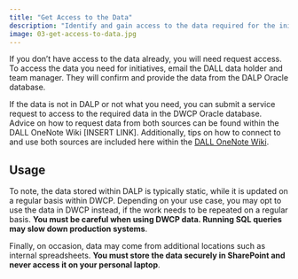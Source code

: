 ```yaml
---
title: "Get Access to the Data"
description: "Identify and gain access to the data required for the initiatve."
image: 03-get-access-to-data.jpg
---
```


If you don’t have access to the data already, you will need request access. To access the data you need for initiatives, email the DALL data holder and team manager. They will confirm and provide the data from the DALP Oracle database.

If the data is not in DALP or not what you need, you can submit a service request to access to the required data in the DWCP Oracle database. Advice on how to request data from both sources can be found within the DALL OneNote Wiki [INSERT LINK]. Additionally, tips on how to connect to and use both sources are included here within the [DALL OneNote Wiki](https://nhsbsauk.sharepoint.com/sites/InsightTeam-DataAnalyticsLearningLabDALL/_layouts/OneNote.aspx?id=%2Fsites%2FInsightTeam-DataAnalyticsLearningLabDALL%2FShared%20Documents%2FData%20Analytics%20Learning%20Lab%20%28DALL%29%2FDALL%2FDALL%20-%20Knowledge%20Share%2FDALL%20Wiki&wd=target%28Coding%20and%20Dashboards%2FDatabases.one%7C25F114EE-BC3E-4011-9D41-E56687950354%2FDatabase%20connections%7CB58CCC12-83F6-4643-896C-206477DC24FC%2F%29onenote:https://nhsbsauk.sharepoint.com/sites/InsightTeam-DataAnalyticsLearningLabDALL/Shared%20Documents/Data%20Analytics%20Learning%20Lab%20(DALL)/DALL/DALL%20-%20Knowledge%20Share/DALL%20Wiki/Coding%20and%20Dashboards/Databases.one#Database%20connections&section-id={25F114EE-BC3E-4011-9D41-E56687950354}&page-id={B58CCC12-83F6-4643-896C-206477DC24FC}&end).

## Usage
To note, the data stored within DALP is typically static, while it is updated on a regular basis within DWCP. Depending on your use case, you may opt to use the data in DWCP instead, if the work needs to be repeated on a regular basis. **You must be careful when using DWCP data. Running SQL queries may slow down production systems**.

Finally, on occasion, data may come from additional locations such as internal spreadsheets. **You must store the data securely in SharePoint and never access it on your personal laptop**.